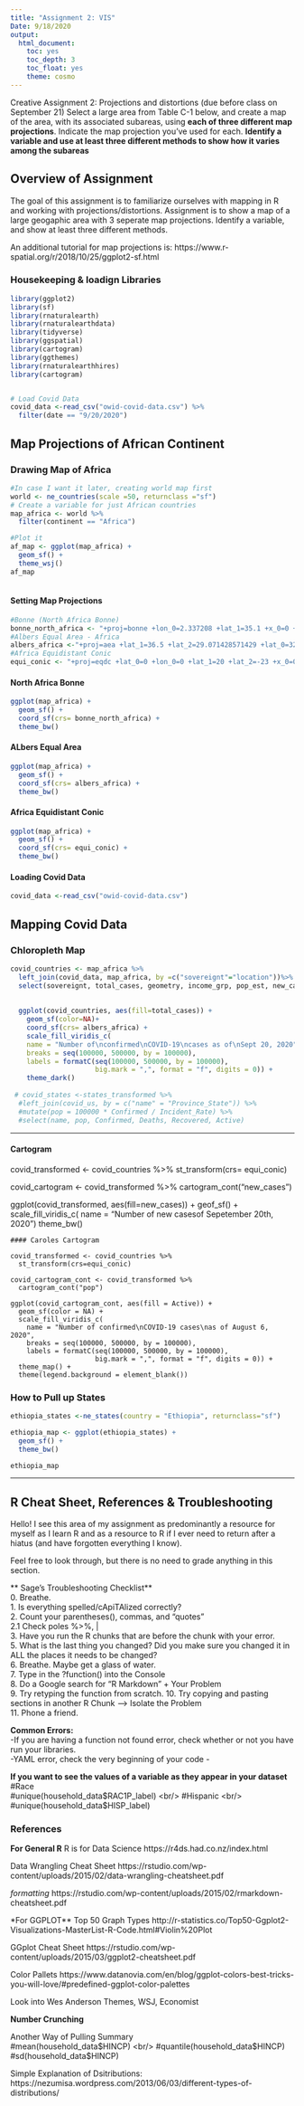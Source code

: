 ```yaml
---
title: "Assignment 2: VIS"
Date: 9/18/2020
output:
  html_document:
    toc: yes
    toc_depth: 3
    toc_float: yes
    theme: cosmo
---
```


Creative Assignment 2: Projections and distortions (due before class on September 21)
Select a large area from Table C-1 below, and create a map of the area, with its associated subareas,
using **each of three different map projections**. Indicate the map projection you’ve used for each. **Identify a
variable and use at least three different methods to show how it varies among the subareas**

## **Overview of Assignment**

The goal of this assignment is to familiarize ourselves with mapping in R and working with projections/distortions. 
Assignment is to show a map of a large geogaphic area with 3 seperate map projections. 
Identify a variable, and show at least three different methods. 

An additional tutorial for map projections is: https://www.r-spatial.org/r/2018/10/25/ggplot2-sf.html

### Housekeeping & loadign Libraries
```r
library(ggplot2)
library(sf)
library(rnaturalearth)
library(rnaturalearthdata)
library(tidyverse)
library(ggspatial)
library(cartogram)
library(ggthemes)
library(rnaturalearthhires)
library(cartogram)


# Load Covid Data
covid_data <-read_csv("owid-covid-data.csv") %>% 
  filter(date == "9/20/2020")
```

## **Map Projections of African Continent**

### Drawing Map of Africa
```r
#In case I want it later, creating world map first
world <- ne_countries(scale =50, returnclass ="sf")
# Create a variable for just African countries
map_africa <- world %>%
  filter(continent == "Africa")

#Plot it
af_map <- ggplot(map_africa) +
  geom_sf() +
  theme_wsj()
af_map
    
```

#### Setting Map Projections
```r
#Bonne (North Africa Bonne)
bonne_north_africa <- "+proj=bonne +lon_0=2.337208 +lat_1=35.1 +x_0=0 +y_0=0 +a=6378249.2 +b=6356514.999904194 +units=m +no_defs "
#Albers Equal Area - Africa
albers_africa <-"+proj=aea +lat_1=36.5 +lat_2=29.071428571429 +lat_0=32.7857142857145 +lon_0=-14.111111111111 +x_0=0 +y_0=0 +ellps=WGS84 +datum=WGS84 +units=m +no_defs"
#Africa Equidistant Conic
equi_conic <- "+proj=eqdc +lat_0=0 +lon_0=0 +lat_1=20 +lat_2=-23 +x_0=0 +y_0=0 +ellps=WGS84 +datum=WGS84 +units=m +no_defs "

```

#### North Africa Bonne
```r
ggplot(map_africa) +
  geom_sf() +
  coord_sf(crs= bonne_north_africa) +
  theme_bw()
```

#### ALbers Equal Area
```r
ggplot(map_africa) +
  geom_sf() +
  coord_sf(crs= albers_africa) +
  theme_bw()
```
#### Africa Equidistant Conic
```r
ggplot(map_africa) +
  geom_sf() +
  coord_sf(crs= equi_conic) +
  theme_bw()
```

#### Loading Covid Data
```r
covid_data <-read_csv("owid-covid-data.csv")
```
## **Mapping Covid Data**

### Chloropleth Map
```r


covid_countries <- map_africa %>%
  left_join(covid_data, map_africa, by =c("sovereignt"="location"))%>%
  select(sovereignt, total_cases, geometry, income_grp, pop_est, new_cases)
  
  
  ggplot(covid_countries, aes(fill=total_cases)) +
    geom_sf(color=NA)+
    coord_sf(crs= albers_africa) +
    scale_fill_viridis_c(
    name = "Number of\nconfirmed\nCOVID-19\ncases as of\nSept 20, 2020",
    breaks = seq(100000, 500000, by = 100000),
    labels = formatC(seq(100000, 500000, by = 100000), 
                     big.mark = ",", format = "f", digits = 0)) +
    theme_dark() 
  
 # covid_states <-states_transformed %>%
  #left_join(covid_us, by = c("name" = "Province_State")) %>%
  #mutate(pop = 100000 * Confirmed / Incident_Rate) %>%
  #select(name, pop, Confirmed, Deaths, Recovered, Active)
```
--------------------

#### Cartogram

covid_transformed <- covid_countries %>%
  st_transform(crs= equi_conic)

covid_cartogram <- covid_transformed %>%
  cartogram_cont("new_cases")

ggplot(covid_transformed, aes(fill=new_cases)) + 
  geof_sf() +
  scale_fill_viridis_c(
    name = "Number of new cases\nCovid19\nas of Sepetember 20th, 2020")
theme_bw()
```
#### Caroles Cartogram

covid_transformed <- covid_countries %>%
  st_transform(crs=equi_conic)

covid_cartogram_cont <- covid_transformed %>%
  cartogram_cont("pop")

ggplot(covid_cartogram_cont, aes(fill = Active)) +
  geom_sf(color = NA) +
  scale_fill_viridis_c(
    name = "Number of confirmed\nCOVID-19 cases\nas of August 6, 2020",
    breaks = seq(100000, 500000, by = 100000),
    labels = formatC(seq(100000, 500000, by = 100000), 
                     big.mark = ",", format = "f", digits = 0)) +
  theme_map() +
  theme(legend.background = element_blank())
```




### How to Pull up States
```r
ethiopia_states <-ne_states(country = "Ethiopia", returnclass="sf")

ethiopia_map <- ggplot(ethiopia_states) +
  geom_sf() + 
  theme_bw()

ethiopia_map
```
--------------------


## **R Cheat Sheet, References & Troubleshooting**
Hello! I see this area of my assignment as predominantly a resource for myself as I learn R and as a resource to R if I ever need to return after a hiatus (and have forgotten everything I know). 

Feel free to look through, but there is no need to grade anything in this section. 


** Sage's Troubleshooting Checklist** <br/>
0. Breathe. <br/>
1. Is everything spelled/cApiTAlized correctly? <br/>
2. Count your parentheses(), commas, and "quotes" <br/>
    2.1 Check poles %>%, | <br/>
3. Have you run the R chunks that are before the chunk with your error. <br/>
5. What is the last thing you changed? Did you make sure you changed it in ALL the places it needs to be changed?<br/>
6. Breathe. Maybe get a glass of water.  <br/>
7. Type in the ?function() into the Console <br/>
8. Do a Google search for "R Markdown" + Your Problem <br/>
9. Try retyping the function from scratch.
10. Try copying and pasting sections in another R Chunk --> Isolate the Problem <br/>
11. Phone a friend. <br/>

**Common Errors:** <br/>
-If you are having a function not found error, check whether or not you have run your libraries. <br/>
-YAML error, check the very beginning of your code
- 

**If you want to see the values of a variable as they appear in your dataset**
#Race <br/>
#unique(household_data$RAC1P_label) <br/>
#Hispanic <br/>
#unique(household_data$HISP_label) <br/>

### References

**For General R**
R is for Data Science
https://r4ds.had.co.nz/index.html

Data Wrangling Cheat Sheet
https://rstudio.com/wp-content/uploads/2015/02/data-wrangling-cheatsheet.pdf

*formatting*
https://rstudio.com/wp-content/uploads/2015/02/rmarkdown-cheatsheet.pdf

*For GGPLOT**
Top 50 Graph Types
http://r-statistics.co/Top50-Ggplot2-Visualizations-MasterList-R-Code.html#Violin%20Plot

GGplot Cheat Sheet
https://rstudio.com/wp-content/uploads/2015/03/ggplot2-cheatsheet.pdf

Color Pallets
https://www.datanovia.com/en/blog/ggplot-colors-best-tricks-you-will-love/#predefined-ggplot-color-palettes


Look into Wes Anderson Themes, WSJ, Economist

**Number Crunching**

Another Way of Pulling Summary <br/>
#mean(household_data$HINCP) <br/>
#quantile(household_data$HINCP) <br/>
#sd(household_data$HINCP) <br/>

Simple Explanation of Dsitributions: 
https://nezumisa.wordpress.com/2013/06/03/different-types-of-distributions/



